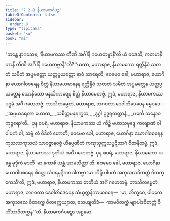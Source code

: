 ```yaml
---
title: "7.2.8 နိယာမကင်္ဂပဉှ"
tableOfContents: false
sidebar:
  order: 8
type: "tipitaka"
basket: "su"
book: "mi"
---
```



<DynamicBreadcrumb />

<Division number="242" book="mi" e="ch" v="28">

<Paragraph number="1736" book="mi">
“ဘန္တေ နာဂသေန, ‘နိယာမကဿ တီဏိ အင်္ဂါနိ ဂဟေတဗ္ဗာနီ’တိ ယံ ဝဒေသိ, ကတမာနိ တာနိ တီဏိ အင်္ဂါနိ ဂဟေတဗ္ဗာနီ”တိ? “ယထာ, မဟာရာဇ, နိယာမကော ရတ္တိန္ဒိဝံ သတတံ သမိတံ အပ္ပမတ္တော ယတ္တပ္ပယတ္တော နာဝံ သာရေတိ; ဧဝမေဝ ခေါ, မဟာရာဇ, ယောဂိနာ ယောဂါဝစရေန စိတ္တံ နိယာမယမာနေန ရတ္တိန္ဒိဝံ သတတံ သမိတံ အပ္ပမတ္တေန ယတ္တပ္ပယတ္တေန ယောနိသော မနသိကာရေန စိတ္တံ နိယာမေတဗ္ဗံ. ဣဒံ, မဟာရာဇ, နိယာမကဿ ပဌမံ အင်္ဂံ ဂဟေတဗ္ဗံ. ဘာသိတမ္ပေတံ, မဟာရာဇ, ဘဂဝတာ ဒေဝါတိဒေဝေန ဓမ္မပဒေ—
</Paragraph>

<Paragraph number="1737" type="verses" book="mi">
_‘အပ္ပမာဒရတာ ဟောထ,_  
_သစိတ္တမနုရက္ခထ;_  
_ဒုဂ္ဂါ ဥဒ္ဓရထတ္တာနံ,_  
_ပင်္ကေ သန္နောဝ ကုဉ္ဇရော’တိ._  

</Paragraph>

<Paragraph number="1738" book="mi">
ပုန စပရံ, မဟာရာဇ, နိယာမကဿ ယံ ကိဉ္စိ မဟာသမုဒ္ဒေ ကလျာဏံ ဝါ ပါပကံ ဝါ, သဗ္ဗံ တံ ဝိဒိတံ ဟောတိ; ဧဝမေဝ ခေါ, မဟာရာဇ, ယောဂိနာ ယောဂါဝစရေန ကုသလာကုသလံ သာဝဇ္ဇာနဝဇ္ဇံ ဟီနပ္ပဏီတံ ကဏှသုက္ကသပ္ပဋိဘာဂံ ဝိဇာနိတဗ္ဗံ. ဣဒံ, မဟာရာဇ, နိယာမကဿ ဒုတိယံ အင်္ဂံ ဂဟေတဗ္ဗံ.
</Paragraph>

<Paragraph number="1739" book="mi">
ပုန စပရံ, မဟာရာဇ, နိယာမကော ယန္တေ မုဒ္ဒိကံ ဒေတိ ‘မာ ကောစိ ယန္တံ အာမသိတ္ထာ’တိ; ဧဝမေဝ ခေါ, မဟာရာဇ, ယောဂိနာ ယောဂါဝစရေန စိတ္တေ သံဝရမုဒ္ဒိကာ ဒါတဗ္ဗာ ‘မာ ကိဉ္စိ ပါပကံ အကုသလဝိတက္ကံ ဝိတက္ကေသီ’တိ, ဣဒံ, မဟာရာဇ, နိယာမကဿ တတိယံ အင်္ဂံ ဂဟေတဗ္ဗံ. ဘာသိတမ္ပေတံ, မဟာရာဇ, ဘဂဝတာ ဒေဝါတိဒေဝေန သံယုတ္တနိကာယဝရေ—  ‘မာ, ဘိက္ခဝေ, ပါပကေ အကုသလေ ဝိတက္ကေ ဝိတက္ကေယျာထ, သေယျထိဒံ—  ကာမဝိတက္ကံ ဗျာပါဒဝိတက္ကံ ဝိဟိံသာဝိတက္ကန်’”တိ.

</Paragraph>
</Division>

<Paragraph number="1740" type="center" book="mi">
နိယာမကင်္ဂပဉှော အဋ္ဌမော.
</Paragraph>